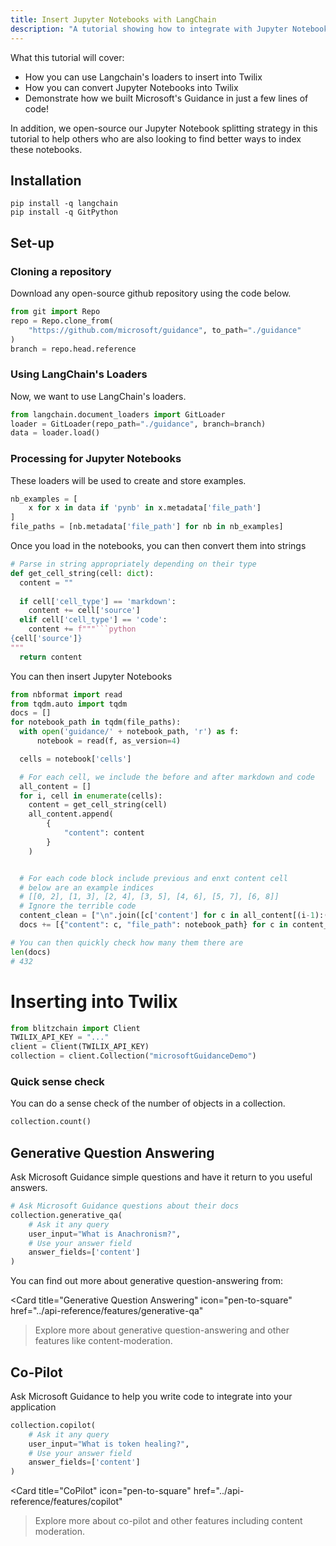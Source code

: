 ```yaml
---
title: Insert Jupyter Notebooks with LangChain
description: "A tutorial showing how to integrate with Jupyter Notebook documentation with Twilix"
---
```


What this tutorial will cover:

- How you can use Langchain's loaders to insert into Twilix
- How you can convert Jupyter Notebooks into Twilix
- Demonstrate how we built Microsoft's Guidance in just a few lines of code!

In addition, we open-source our Jupyter Notebook splitting strategy in
this tutorial to help others who are also looking to find better
ways to index these notebooks.

## Installation

```
pip install -q langchain
pip install -q GitPython
```

## Set-up 
### Cloning a repository

Download any open-source github repository using the code below.

```python
from git import Repo
repo = Repo.clone_from(
    "https://github.com/microsoft/guidance", to_path="./guidance"
)
branch = repo.head.reference
```

### Using LangChain's Loaders
Now, we want to use LangChain's loaders.

```python
from langchain.document_loaders import GitLoader
loader = GitLoader(repo_path="./guidance", branch=branch)
data = loader.load()
```

### Processing for Jupyter Notebooks

These loaders will be used to create and store examples. 

```python
nb_examples = [
    x for x in data if 'pynb' in x.metadata['file_path']
]
file_paths = [nb.metadata['file_path'] for nb in nb_examples]
```

Once you load in the notebooks, you can then convert them into strings
```python
# Parse in string appropriately depending on their type
def get_cell_string(cell: dict):
  content = ""
  
  if cell['cell_type'] == 'markdown':
    content += cell['source']
  elif cell['cell_type'] == 'code':
    content += f"""```python
{cell['source']}
"""
  return content
```

You can then insert Jupyter Notebooks

```python
from nbformat import read
from tqdm.auto import tqdm
docs = []
for notebook_path in tqdm(file_paths):
  with open('guidance/' + notebook_path, 'r') as f:
      notebook = read(f, as_version=4)

  cells = notebook['cells']

  # For each cell, we include the before and after markdown and code
  all_content = []
  for i, cell in enumerate(cells):
    content = get_cell_string(cell)
    all_content.append(
        {
            "content": content
        }
    )


  # For each code block include previous and enxt content cell
  # below are an example indices
  # [[0, 2], [1, 3], [2, 4], [3, 5], [4, 6], [5, 7], [6, 8]]
  # Ignore the terrible code 
  content_clean = ["\n".join([c['content'] for c in all_content[(i-1):(i + 1)]])for i in range(1, len(all_content))]
  docs += [{"content": c, "file_path": notebook_path} for c in content_clean]

# You can then quickly check how many them there are 
len(docs)
# 432
```

# Inserting into Twilix

<Snippet file="installation.mdx" />
<Snippet file="installation-python.mdx" />

```python
from blitzchain import Client
TWILIX_API_KEY = "..."
client = Client(TWILIX_API_KEY)
collection = client.Collection("microsoftGuidanceDemo")
```

### Quick sense check

You can do a sense check of the number of objects in a collection.

```python
collection.count()
```

## Generative Question Answering

Ask Microsoft Guidance simple questions and have it return to you useful answers.

```python
# Ask Microsoft Guidance questions about their docs
collection.generative_qa(
    # Ask it any query
    user_input="What is Anachronism?",
    # Use your answer field
    answer_fields=['content']
)
```

You can find out more about generative question-answering from:

<Card
    title="Generative Question Answering"
    icon="pen-to-square"
    href="../api-reference/features/generative-qa"
>Explore more about generative question-answering and other features like content-moderation.</Card>

## Co-Pilot

Ask Microsoft Guidance to help you write code to integrate into your application

```python
collection.copilot(
    # Ask it any query
    user_input="What is token healing?",
    # Use your answer field
    answer_fields=['content']
)
```

<Card
    title="CoPilot"
    icon="pen-to-square"
    href="../api-reference/features/copilot"
>Explore more about co-pilot and other features including content moderation.</Card>
